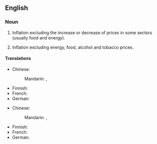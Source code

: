 {{also|core-inflation}}
==English==

===Noun===
{{en-noun|-|s}}

# {{lb|en|economics}} Inflation excluding the increase or decrease of prices in some sectors (usually food and energy).
# {{lb|en|economics|in the Eurozone}} Inflation excluding energy, food, alcohol and tobacco prices.

====Translations====
{{trans-top|inflation excluding the increase or decrease of prices in some sectors}}
* Chinese:
*: Mandarin: {{t|cmn|核心通貨膨脹}}, {{t|cmn|核心通货膨胀|tr=héxīn tōnghuò péngzhàng}}
{{trans-mid}}
* Finnish: {{t|fi|pohjainflaatio}}
* French: {{t-|fr|inflation sous-jacente}}
* German: {{t|de|Kerninflation|f}}
{{trans-bottom}}

{{trans-top|Eurozone: inflation excluding energy, food, alcohol and tobacco prices}}
* Chinese:
*: Mandarin: {{t|cmn|核心通貨膨脹}}, {{t|cmn|核心通货膨胀|tr=héxīn tōnghuò péngzhàng}}
{{trans-mid}}
* Finnish: {{t|fi|pohjainflaatio}}
* French: {{t-|fr|inflation sous-jacente}}
* German: {{t|de|Kerninflation|f}}
{{trans-bottom}}